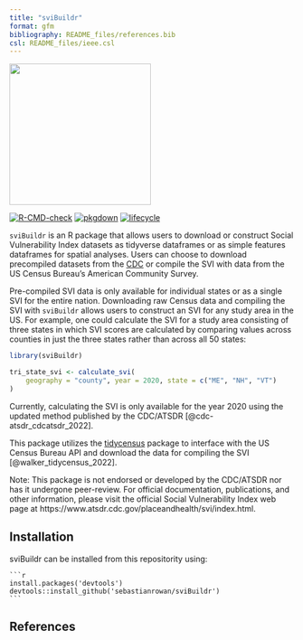 ```yaml
---
title: "sviBuildr"
format: gfm
bibliography: README_files/references.bib
csl: README_files/ieee.csl
---
```


<img src=logo.png width = "250px">

<!-- badges: start -->
[![R-CMD-check](https://github.com/sebastianrowan/sviBuildr/actions/workflows/R-CMD-check.yaml/badge.svg)](https://github.com/sebastianrowan/sviBuildr/actions/workflows/R-CMD-check.yaml)
[![pkgdown](https://github.com/sebastianrowan/sviBuildr/actions/workflows/pkgdown.yaml/badge.svg)](https://github.com/sebastianrowan/sviBuildr/actions/workflows/pkgdown.yaml)
[![lifecycle](https://github.com/sebastianrowan/sviBuildr/man/figures/lifecycle-experimental.svg)](https://github.com/sebastianrowan/sviBuildr)
<!-- badges: end -->

`sviBuildr` is an R package that allows users to download or construct Social Vulnerability Index datasets as tidyverse dataframes or as simple features dataframes for spatial analyses. Users can choose to download precompiled datasets from the [CDC](https://www.atsdr.cdc.gov/placeandhealth/svi/data_documentation_download.html) or compile the SVI with data from the US Census Bureau's American Community Survey. 

Pre-compiled SVI data is only available for individual states or as a single SVI for the entire nation. Downloading raw Census data and compiling the SVI with `sviBuildr` allows users to construct an SVI for any study area in the US. For example, one could calculate the SVI for a study area consisting of three states in which SVI scores are calculated by comparing values across counties in just the three states rather than across all 50 states:


```r
library(sviBuildr)

tri_state_svi <- calculate_svi(
    geography = "county", year = 2020, state = c("ME", "NH", "VT")
)
```


Currently, calculating the SVI is only available for the year 2020 using the updated method published by the CDC/ATSDR [@cdc-atsdr_cdcatsdr_2022]. 

This package utilizes the [tidycensus](https://github.com/walkerke/tidycensus/blob/master/README.md) package to interface with the US Census Bureau API and download the data for compiling the SVI [@walker_tidycensus_2022]. 

Note: This package is not endorsed or developed by the CDC/ATSDR nor has it undergone peer-review. For official documentation, publications, and other information, please visit the official Social Vulnerability Index web page at https://www.atsdr.cdc.gov/placeandhealth/svi/index.html. 

## Installation

sviBuildr can be installed from this repositority using:

````
```r
install.packages('devtools')
devtools::install_github('sebastianrowan/sviBuildr')
```
````


## References
